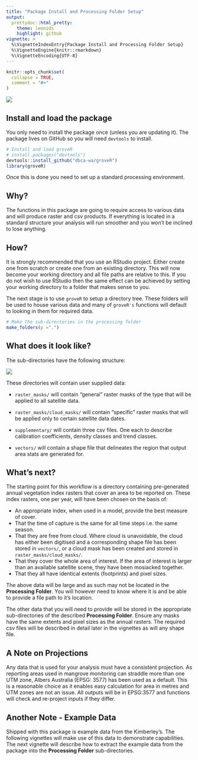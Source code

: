 ```yaml
---
title: "Package Install and Processing Folder Setup"
output: 
  prettydoc::html_pretty:
    theme: leonids
    highlight: github
vignette: >
  %\VignetteIndexEntry{Package Install and Processing Folder Setup}
  %\VignetteEngine{knitr::rmarkdown}
  %\VignetteEncoding{UTF-8}
---
```


```r
knitr::opts_chunk$set(
  collapse = TRUE,
  comment = "#>"
)
```

![](plots/tree_logo_small.png)

## Install and load the package
You only need to install the package once (unless you are updating it). The 
package lives on GitHub so you will need `devtools` to install.

```r
# Install and load groveR
# install.packages("devtools")
devtools::install_github("dbca-wa/groveR")
library(groveR)
```

Once this is done you need to set up a standard processing environment.


## Why?
The functions in this package are going to require access to various data and 
will produce raster and csv products. If everything is located in a standard 
structure your analysis will run smoother and you won't be inclined to lose 
anything.

## How?
It is strongly recommended that you use an RStudio project. Either create one 
from scratch or create one from an existing directory. This will now become your 
working directory and all file paths are relative to this. If you do not wish to 
use RStudio then the same effect can be achieved by setting your working directory 
to a folder that makes sense to you.

The next stage is to use `groveR` to setup a directory tree. These folders will 
be used to house various data and many of `groveR's` functions will default to 
looking in them for required data.

```r
# Make the sub-directories in the processing folder
make_folders(p =".")
```


## What does it look like?
The sub-directories have the following structure:

![](plots/dirtree1.png)

These directories will contain user supplied data:

* `raster_masks/` will contain "general" raster masks of the type that will be 
applied to all satellite data.

* `raster_masks/cloud_masks/` will contain "specific" raster masks that will be 
applied only to certain satellite data dates.

* `supplementary/` will contain three csv files. One each to describe calibration 
coefficients, density classes and trend classes.

* `vectors/` will contain a shape file that delineates the region that output area 
stats are generated for.


## What's next?

The starting point for this workflow is a directory containing pre-generated 
annual vegetation index rasters that cover an area to be reported on. These index 
rasters, one per year, will have been chosen on the basis of:

* An appropriate index, when used in a model, provide the best measure of cover.
* That the time of capture is the same for all time steps i.e. the same season.
* That they are free from cloud. Where cloud is unavoidable, the cloud has either 
been digitised and a corresponding shape file has been stored in `vectors/`, or 
a cloud mask has been created and stored in `raster_masks/cloud_masks/`.
* That they cover the whole area of interest. If the area of interest is larger 
than an available satellite scene, they have been mosiacked together.
* That they all have identical extents (footprints) and pixel sizes.

The above data will be large and as such may not be located in the 
**Processing Folder**. You will however need to know where it is and be able to 
provide a file path to it's location.

The other data that you will need to provide will be stored in the appropriate 
sub-directories of the described **Processing Folder**. Ensure any masks have 
the same extents and pixel sizes as the annual rasters. The required csv files 
will be described in detail later in the vignettes as will any shape file.

## A Note on Projections
Any data that is used for your analysis must have a consistent projection. As 
reporting areas used in mangrove monitoring can straddle more than one UTM zone, 
Albers Australia (EPSG: 3577) has been used as a default. This is a reasonable 
choice as it enables easy calculation for area in metres and UTM zones are not 
an issue. All outputs will be in EPSG:3577 and functions will check and re-project 
inputs if they differ.

## Another Note - Example Data
Shipped with this package is example data from the Kimberley's. The following 
vignettes will make use of this data to demonstrate capabilities. The next 
vignette will describe how to extract the example data from the package into the 
**Processing Folder** sub-directories.


